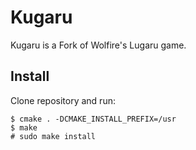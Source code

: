 = Kugaru =

Kugaru is a Fork of Wolfire's Lugaru game.

== Install ==

Clone repository and run:

 $ cmake . -DCMAKE_INSTALL_PREFIX=/usr
 $ make
 # sudo make install
